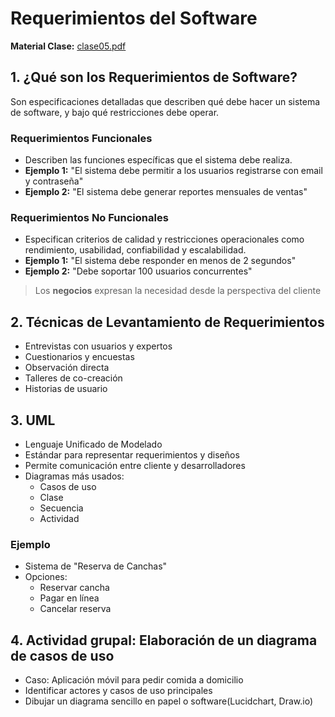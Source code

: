 # Requerimientos del Software

**Material Clase:** [clase05.pdf](/inacap/ti3v43/docs/clase05.pdf)


## 1. ¿Qué son los Requerimientos de Software?
Son especificaciones detalladas que describen qué debe hacer un sistema de software, y bajo qué restricciones debe operar.

### Requerimientos Funcionales
- Describen las funciones específicas que el sistema debe realiza.
- **Ejemplo 1:** "El sistema debe permitir a los usuarios registrarse con email y contraseña"
- **Ejemplo 2:** "El sistema debe generar reportes mensuales de ventas"

### Requerimientos No Funcionales
- Especifican criterios de calidad y restricciones operacionales como rendimiento, usabilidad, confiabilidad y escalabilidad.
- **Ejemplo 1:** "El sistema debe responder en menos de 2 segundos"
- **Ejemplo 2:** "Debe soportar 100 usuarios concurrentes"

>Los **negocios** expresan la necesidad desde la perspectiva del cliente


## 2. Técnicas de Levantamiento de Requerimientos

- Entrevistas con usuarios y expertos
- Cuestionarios y encuestas
- Observación directa
- Talleres de co-creación
- Historias de usuario

## 3. UML
- Lenguaje Unificado de Modelado
- Estándar para representar requerimientos y diseños
- Permite comunicación entre cliente y desarrolladores
- Diagramas más usados:
    - Casos de uso
    - Clase
    - Secuencia
    - Actividad

### Ejemplo

- Sistema de "Reserva de Canchas"
- Opciones:
    - Reservar cancha
    - Pagar en línea
    - Cancelar reserva

<SmartFigure
	id="caso-uso-reserva-canchas"
	src="/inacap/ti3v43/images/fig10.png"
	alt="Caso de Uso para Reserva de Canchas"
	caption="Caso de Uso para Reserva de Canchas"
	size="large"
/>

## 4. Actividad grupal: Elaboración de un diagrama de casos de uso

- Caso: Aplicación móvil para pedir comida a domicilio
- Identificar actores y casos de uso principales
- Dibujar un diagrama sencillo en papel o software(Lucidchart, Draw.io)
